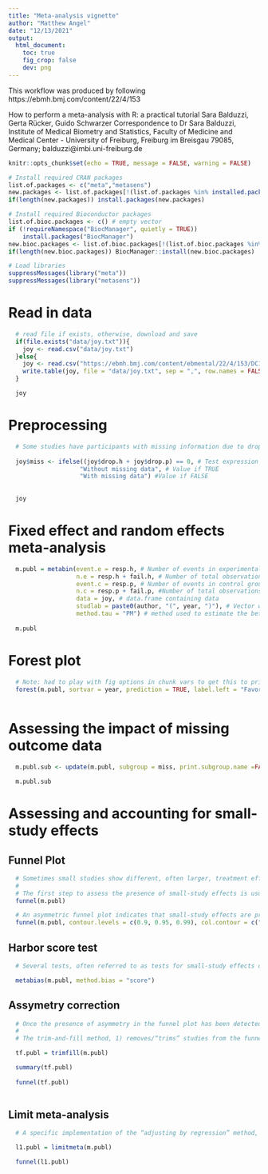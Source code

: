 ```yaml
---
title: "Meta-analysis vignette"
author: "Matthew Angel"
date: "12/13/2021"
output:
  html_document:
    toc: true
    fig_crop: false
    dev: png
---
```


This workflow was produced by following https://ebmh.bmj.com/content/22/4/153

How to perform a meta-analysis with R: a practical tutorial
Sara Balduzzi, Gerta Rücker, Guido Schwarzer
Correspondence to Dr Sara Balduzzi, Institute of Medical Biometry and Statistics, Faculty of Medicine and Medical Center - University of Freiburg, Freiburg im Breisgau 79085, Germany; balduzzi@imbi.uni-freiburg.de

```r
knitr::opts_chunk$set(echo = TRUE, message = FALSE, warning = FALSE) 

# Install required CRAN packages
list.of.packages <- c("meta","metasens")
new.packages <- list.of.packages[!(list.of.packages %in% installed.packages()[,"Package"])]
if(length(new.packages)) install.packages(new.packages)

# Install required Bioconductor packages
list.of.bioc.packages <- c() # empty vector
if (!requireNamespace("BiocManager", quietly = TRUE))
    install.packages("BiocManager")
new.bioc.packages <- list.of.bioc.packages[!(list.of.bioc.packages %in% installed.packages()[,"Package"])]
if(length(new.bioc.packages)) BiocManager::install(new.bioc.packages)

# Load libraries
suppressMessages(library("meta"))
suppressMessages(library("metasens"))
```

# Read in data

```r

  # read file if exists, otherwise, download and save
  if(file.exists("data/joy.txt")){
    joy <- read.csv("data/joy.txt")
  }else{
    joy <- read.csv("https://ebmh.bmj.com/content/ebmental/22/4/153/DC1/embed/inline-supplementary-material-1.txt")
    write.table(joy, file = "data/joy.txt", sep = ",", row.names = FALSE, quote = FALSE)
  }

  joy

```

# Preprocessing

```r

  # Some studies have participants with missing information due to drop outs (variables drop.h and drop.p). Later, we want to conduct a subgroup analysis of studies with and without missing data and therefore add a new variable with this information to the dataset:
  
  joy$miss <- ifelse((joy$drop.h + joy$drop.p) == 0, # Test expression
                    "Without missing data", # Value if TRUE
                    "With missing data") #Value if FALSE
  
  
  joy

```

# Fixed effect and random effects meta-analysis

```r

  m.publ = metabin(event.e = resp.h, # Number of events in experimental group
                   n.e = resp.h + fail.h, # Number of total observations in experimental group
                   event.c = resp.p, # Number of events in control group
                   n.c = resp.p + fail.p, #Number of total observations in control group
                   data = joy, # data.frame containing data
                   studlab = paste0(author, "(", year, ")"), # Vector with study labels
                   method.tau = "PM") # method used to estimate the between-study variance tau^2 and its square root(tau). Paule-Mandel estimator used here
  
  m.publ

```

# Forest plot

```r
  # Note: had to play with fig options in chunk vars to get this to print correctly
  forest(m.publ, sortvar = year, prediction = TRUE, label.left = "Favors placebo", label.right = "Favors haloperidol", )
  
```

# Assessing the impact of missing outcome data

```r

  m.publ.sub <- update(m.publ, subgroup = miss, print.subgroup.name =FALSE) 

  m.publ.sub
```

# Assessing and accounting for small-study effects

## Funnel Plot

```r

  # Sometimes small studies show different, often larger, treatment effects compared with the large ones. The association between size and effect in meta-analysis is referred to as small-study effects.
  # 
  # The first step to assess the presence of small-study effects is usually to have a look at the funnel plot, where effect estimates are plotted against a measure of precision, usually the SE of the effect estimate. This can be done through the function funnel.meta
  funnel(m.publ)

  # An asymmetric funnel plot indicates that small-study effects are present. Publication bias, though the most popular, is only one of several possible reasons for asymmetry.20 A contour-enhanced funnel plot may help to distinguish if asymmetry is due to publication bias, by adding lines representing regions where a test of treatment effect is significant. In order to generate such a contour-enhanced funnel plot, the argument contour.levels must be specified:
  funnel(m.publ, contour.levels = c(0.9, 0.95, 0.99), col.contour = c("darkgray", "gray", "lightgray"))
```

## Harbor score test

```r

  # Several tests, often referred to as tests for small-study effects or tests for funnel plot asymmetry, have been proposed to assess whether the association between estimated effects and study size is larger than might be expected by chance.20 22 These tests typically have low power, meaning that even when they do not support the presence of asymmetry, bias cannot be excluded. Accordingly, they should be used only if the number of included studies is 10 or larger.20 The Harbord score test, where the test statistic is based on a weighted linear regression of the efficient score on its SE,23 is applied in this example:

  metabias(m.publ, method.bias = "score")

```

## Assymetry correction

```r

  # Once the presence of asymmetry in the funnel plot has been detected, it is also possible to conduct sensitivity analyses to adjust the effect estimate for this bias. Different methods exist; in this paper, we report the more established trim-and-fill method and the method of adjusting by regression. Another more advanced method is the Copas selection model, which we do not treat here.
  # 
  # The trim-and-fill method, 1) removes/“trims” studies from the funnel plot until it becomes symmetric 2) adds/“fills” mirror images of removed studies (ie, unpublished studies) to the original funnel plot and 3) calculates the adjusted effect estimate based on original and added studies. The function to apply is trimfill:

  tf.publ = trimfill(m.publ)

  summary(tf.publ)
  
  funnel(tf.publ)
  
```

## Limit meta-analysis

```r

  # A specific implementation of the “adjusting by regression” method, called “limit meta-analysis”, is described in detail in ref 25. The underlying model, motivated by Egger’s test,20 is an extended random effects model with an additional parameter alpha representing possible small study effects (funnel plot asymmetry) by allowing the treatment effect to depend on the SE. More explicitly, alpha is the expected shift in the standardised treatment effect if precision is very small. The model provides an adjusted treatment effect estimate that is interpreted as the limit treatment effect for a study with infinite precision. Graphically, this means adding to the funnel plot a curve from the bottom to a point at the top which marks the adjusted treatment effect estimate. The corresponding function is:

  l1.publ = limitmeta(m.publ)

  funnel(l1.publ) 
```